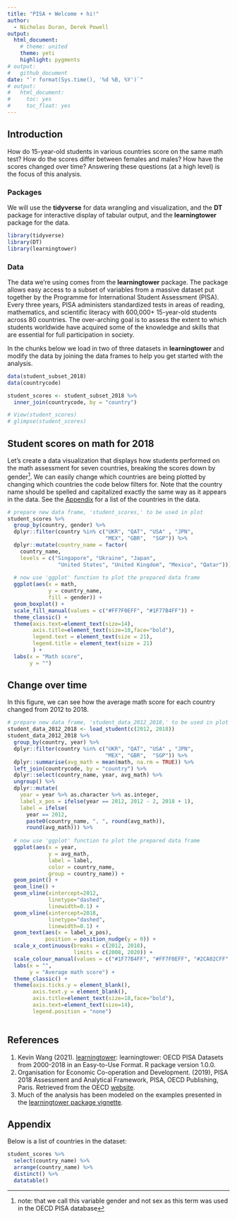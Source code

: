 ```yaml
---
title: "PISA + Welcome + hi!"
author:
  - Nicholas Duran, Derek Powell
output:
  html_document:
    # theme: united
    theme: yeti
    highlight: pygments
# output:
#   github_document
date: "`r format(Sys.time(), '%d %B, %Y')`"
# output:
#   html_document:
#     toc: yes
#     toc_float: yes
---
```


## Introduction

How do 15-year-old students in various countries score on the same math test? How do the scores differ between females and males? How have the scores changed over time? Answering these questions (at a high level) is the focus of this analysis.

### Packages

We will use the **tidyverse**  for data wrangling and visualization, and the **DT** package for interactive display of tabular output, and the **learningtower** package for the data.

```r
library(tidyverse)
library(DT)
library(learningtower)
```

### Data

The data we're using comes from the **learningtower** package. The package allows easy access to a subset of variables from a massive dataset put together by the Programme for International Student Assessment (PISA). Every three years, PISA administers standardized tests in areas of reading, mathematics, and scientific literacy with 600,000+ 15-year-old students across 80 countries. The over-arching goal is to assess the    extent to which students worldwide have acquired some of the knowledge and skills that are essential for full participation in society. 

In the chunks below we load in two of three datasets in **learningtower** and modify the data by joining the data frames to help you get started with the analysis.

```r
data(student_subset_2018)
data(countrycode)
```

```r
student_scores <- student_subset_2018 %>%
  inner_join(countrycode, by = "country") 
```

```r
# View(student_scores)
# glimpse(student_scores)
```

## Student scores on math for 2018

Let's create a data visualization that displays how students performed on the math assessment for seven countries, breaking the scores down by gender^[note: that we call this variable gender and not sex as this term was used in the OECD PISA database]. We can easily change which countries are being plotted by changing which countries the code below filters for. Note that the country name should be spelled and capitalized exactly the same way as it appears in the data. See the [Appendix](#appendix) for a list of the countries in the data.

```r
# prepare new data frame, 'student_scores,' to be used in plot
student_scores %>% 
  group_by(country, gender) %>% 
  dplyr::filter(country %in% c("UKR", "QAT", "USA" , "JPN", 
                               "MEX", "GBR",  "SGP")) %>% 
  dplyr::mutate(country_name = factor(
    country_name,
    levels = c("Singapore", "Ukraine", "Japan",
                "United States", "United Kingdom", "Mexico", "Qatar"))) %>%
  
  # now use 'ggplot' function to plot the prepared data frame
  ggplot(aes(x = math,
             y = country_name,
             fill = gender)) +
  geom_boxplot() +
  scale_fill_manual(values = c("#FF7F0EFF", "#1F77B4FF")) +
  theme_classic() +
  theme(axis.text=element_text(size=14),
        axis.title=element_text(size=18,face="bold"),
        legend.text = element_text(size = 21),
        legend.title = element_text(size = 21)
        ) +
  labs(x = "Math score", 
       y = "")
```

## Change over time

In this figure, we can see how the average math score for each country changed from 2012 to 2018. 

```r
# prepare new data frame, 'student_data_2012_2018,' to be used in plot
student_data_2012_2018 <- load_student(c(2012, 2018))
student_data_2012_2018 %>% 
  group_by(country, year) %>%  
  dplyr::filter(country %in% c("UKR", "QAT", "USA" , "JPN", 
                               "MEX", "GBR",  "SGP")) %>%   
  dplyr::summarise(avg_math = mean(math, na.rm = TRUE)) %>%  
  left_join(countrycode, by = "country") %>% 
  dplyr::select(country_name, year, avg_math) %>% 
  ungroup() %>% 
  dplyr::mutate(
    year = year %>% as.character %>% as.integer, 
    label_x_pos = ifelse(year == 2012, 2012 - 2, 2018 + 1),
    label = ifelse(
      year == 2012,
      paste0(country_name, ", ", round(avg_math)),
      round(avg_math))) %>%
  
  # now use 'ggplot' function to plot the prepared data frame  
  ggplot(aes(x = year, 
             y = avg_math,
             label = label,
             color = country_name,
             group = country_name)) +
  geom_point() +
  geom_line() +
  geom_vline(xintercept=2012,
             linetype="dashed",
             linewidth=0.1) +
  geom_vline(xintercept=2018,
             linetype="dashed",
             linewidth=0.1) + 
  geom_text(aes(x = label_x_pos),
            position = position_nudge(y = 0)) +
  scale_x_continuous(breaks = c(2012, 2018),
                     limits = c(2008, 2020)) +
  scale_colour_manual(values = c("#1F77B4FF", "#FF7F0EFF", "#2CA02CFF", "#D62728FF", "#9467BDFF", "#8C564BFF", "#7F7F7FFF")) +
  labs(x = "",
       y = "Average math score") +
  theme_classic() +
  theme(axis.ticks.y = element_blank(),
        axis.text.y = element_blank(),
        axis.title=element_text(size=18,face="bold"),
        axis.text=element_text(size=14),
        legend.position = "none")
  
```

## References

1. Kevin Wang (2021). [learningtower](https://CRAN.R-project.org/package=learningtower): learningtower: OECD PISA Datasets from 2000-2018 in an Easy-to-Use Format. R package version 1.0.0.
2. Organisation for Economic Co-operation and Development. (2019), PISA 2018 Assessment and Analytical Framework, PISA, OECD Publishing, Paris. Retrieved from the OECD [website](https://doi.org/10.1787/b25efab8-en). 
3. Much of the analysis has been modeled on the examples presented in the [learningtower package vignette](https://kevinwang09.github.io/learningtower/articles/learningtower_student.html).

## Appendix {#appendix}

Below is a list of countries in the dataset:

```r
student_scores %>% 
  select(country_name) %>%
  arrange(country_name) %>% 
  distinct() %>%
  datatable()
```
